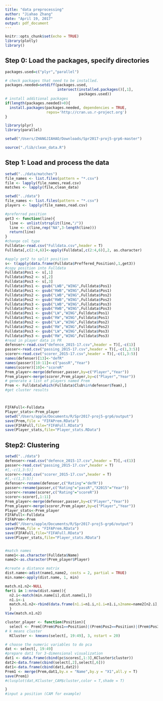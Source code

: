 ```yaml
---
title: "data preprocessing"
author: "Jiahao Zhang"
date: "April 19, 2017"
output: pdf_document
---
```


```r
knitr::opts_chunk$set(echo = TRUE)
library(plotly)
library()
```
## Step 0: Load the packages, specify directories

```r
packages.used=c("plyr","parallel")

# check packages that need to be installed.
packages.needed=setdiff(packages.used, 
                        intersect(installed.packages()[,1], 
                                  packages.used))
# install additional packages
if(length(packages.needed)>0){
  install.packages(packages.needed, dependencies = TRUE,
                   repos='http://cran.us.r-project.org')
}

library(plyr)
library(parallel)

setwd("/Users/ZHANGJIAHAO/Downloads/Spr2017-proj5-grp6-master")

source("./lib/clean_data.R")


```
## Step 1: Load and process the data
```r
setwd("../data/matches")
file_names <- list.files(pattern = "*.csv")
file <- lapply(file_names,read.csv)
matches <- lapply(file,clean_data)
```

```r
setwd("../data")
file_names <- list.files(pattern = "*.csv")
players <- lapply(file_names,read.csv)

#preferred position
get3 <- function(line){
  line <- unlist(strsplit(line,"/"))
  line <- c(line,rep("NA",3-length(line)))
  return(line)
}
#change col type
Fulldata<-read.csv("Fulldata.csv",header = T)
Fulldata[,c(2:4,6)]<-apply(Fulldata[,c(2:4,6)],2, as.character)

#apply get2 to split position
s<- t(apply(data.frame(Fulldata$Preffered_Position),1,get3))
#copy position into Fulldata
Fulldata$Pos1 <- s[,1]
Fulldata$Pos2 <- s[,2]
Fulldata$Pos3 <- s[,3]
Fulldata$Pos1 <- gsub("LWB","WING",Fulldata$Pos1)
Fulldata$Pos1 <- gsub("RWB","WING",Fulldata$Pos1)
Fulldata$Pos2 <- gsub("LWB","WING",Fulldata$Pos2)
Fulldata$Pos2 <- gsub("RWB","WING",Fulldata$Pos2)
Fulldata$Pos3 <- gsub("LWB","WING",Fulldata$Pos3)
Fulldata$Pos3 <- gsub("RWB","WING",Fulldata$Pos3)
Fulldata$Pos1 <- gsub("LW","WING",Fulldata$Pos1)
Fulldata$Pos1 <- gsub("RW","WING",Fulldata$Pos1)
Fulldata$Pos2 <- gsub("LW","WING",Fulldata$Pos2)
Fulldata$Pos2 <- gsub("RW","WING",Fulldata$Pos2)
Fulldata$Pos3 <- gsub("LW","WING",Fulldata$Pos3)
Fulldata$Pos3 <- gsub("RW","WING",Fulldata$Pos3)
#read in player data in PR
defenser<-read.csv("defence_2015-17.csv",header = T)[,-c(1)]
passer<-read.csv("passing_2015-17.csv",header = T)[,-c(1,3:5)]
scorer<-read.csv("scorer_2015-17.csv",header = T)[,-c(1,3:5)]
names(defenser)[13]<-"defR"
names(passer)[10:11]<-c("passR","Year")
names(scorer)[10]<-"scoreR"
Prem_player<-merge(defenser,passer,by=c("Player","Year"))
Prem_player<-merge(scorer,Prem_player,by=c("Player","Year"))
# generate a list of players named Prem
Prem <- Fulldata[which(Fulldata$Club%in%defenser$Team),]
#get cluster results



FIFAFull<-Fulldata
Player_stats<-Prem_player
setwd("/Users/apple/Documents/R/Spr2017-proj5-grp6/output")
save(Prem,file = "FIFAPrem.RData")
save(FIFAFull,file="FIFAFull.RData")
save(Player_stats,file="Player_stats.RData")

```
## Step2: Clustering
```r
setwd("../data")
defenser<-read.csv("defence_2015-17.csv",header = T)[,-c(1)]
passer<-read.csv("passing_2015-17.csv",header = T)
#[,-c(1,3:5)]
scorer<-read.csv("scorer_2015-17.csv",header = T)
#[,-c(1,3:5)]
defenser<-rename(defenser,c("Rating"="defR"))
passer<-rename(passer,c("Rating"="passR","X2015"="Year"))
scorer<-rename(scorer,c("Rating"="scoreR"))
scorer<-scorer[,1:11]
Prem_player<-merge(defenser,passer,by=c("Player","Year"))
Prem_player<-merge(scorer,Prem_player,by=c("Player","Year"))
Player_stats<-Prem_player
FIFAFull<-Fulldata
FIFAPrem<-Prem
setwd("/Users/apple/Documents/R/Spr2017-proj5-grp6/output")
save(Prem,file = "FIFAPrem.RData")
save(FIFAFull,file="FIFAFull.RData")
save(Player_stats,file="Player_stats.RData")


#match names
name1<-as.character(Fulldata$Name)
name2<-as.character(Prem_player$Player)

#create a distance matrix
dist.name<-adist(name1,name2, costs = 2, partial = TRUE)
min.name<-apply(dist.name, 1, min)

match.n1.n2<-NULL
for(i in 1:nrow(dist.name)){
  n2.i<-match(min.name[i],dist.name[i,])
  n1.i<-i
  match.n1.n2<-rbind(data.frame(n1.i=n1.i,n1.i=n1.i,s2name=name2[n2.i],s1name=name1[n1.i],adist=min.name[i]),match.n1.n2)
  }
View(match.n1.n2)
```



```r
cluster_player <- function(Position){
  select <- Prem[(Prem$Pos1==Position)|(Prem$Pos2==Position)|(Prem$Pos3==Position),]
# k means cluster
  KCluster <- kmeans(select[, 19:49], 3, nstart = 20)

# choose the numeric variables to do pca
dat <- select[, 19:49]
#prepare dat1 for 3-dimensional visualization
dat1 <- data.frame(cbind(pc$scores[,1:3],KCluster$cluster))
dat2<-data.frame(cbind(select[,2],select[,6]))
dat1<-data.frame(cbind(dat1,dat2))
Prem1 <- merge(Prem,dat1,by.x = "Name",by.y = "X1",all.y = T)
save(Prem1)
#clusplot(dat,KCluster_CAM$cluster,color = T,shade = T)

}
#input a position (CAM for example)





```
